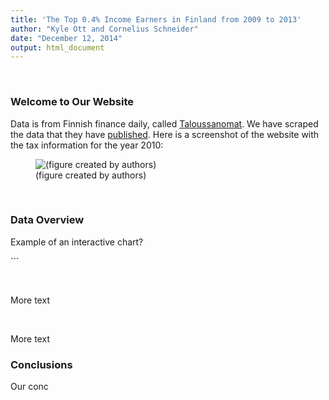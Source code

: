 ```yaml
---
title: 'The Top 0.4% Income Earners in Finland from 2009 to 2013'
author: "Kyle Ott and Cornelius Schneider"
date: "December 12, 2014"
output: html_document
---
```


<br>

### Welcome to Our Website 
Data is from Finnish finance daily, called [Taloussanomat](http://www.taloussanomat.fi/).
We have scraped the data that they have [published](http://www.taloussanomat.fi/verotiedot/2009/suurituloisimmat/). Here is a screenshot of the website with the tax information for the year 2010:

![(figure created by authors)](Figures/newspaper2.png)

<br>

### Data Overview

Example of an interactive chart?


```

<br>

More text


<br>

More text



### Conclusions  


Our conc   

